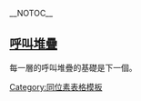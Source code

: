 {{template category}}

__NOTOC__
== [[呼叫堆疊|呼叫堆疊]] ==
每一層的呼叫堆疊的基礎是下一個。

{{columns |colwidth=48% |padding=4%
|col1 =
<br />
=== 一層 ===
建立往底色彩
:(i) [[Template:Iso/-|Template:Iso/-]], …
:(ii) [[Template:Iso/-/text|Template:Iso/-/text]], …

=== 二層 ===
建立儲存格
:(iii) [[Template:Iso1|Template:Iso1]] (does not use (i) at the moment)
:(iv) [[Template:Iso2|Template:Iso2]]

=== 三層 ===
建立圖表
:(v) [[Template:Isotones|Template:Isotones]]
:(vi) [[Template:Isotope_colour_chart|Template:Isotope colour chart]] (used in Layer 5)

|col2 =
<br />
=== 四層 ===
建立表格
:(vii) [[Template:NuclidesDivided,_0-14|Template:NuclidesDivided, 0-14]], …
:(viii) [[Template:NuclidesDivided,_0-29|Template:NuclidesDivided, 0-29]], …
:(ix) [[Template:NuclidesComplete|Template:NuclidesComplete]]

=== 五層 ===
下列條目
:(x) [[Table_of_nuclides_(complete)|Table of nuclides (complete)]]
:(xi) [[Table_of_nuclides_(segmented,_narrow)|Table of nuclides (segmented, narrow)]]
:(xii) [[Table_of_nuclides_(segmented,_wide)|Table of nuclides (segmented, wide)]]
:(xiii) [[Table_of_nuclides_(complete)|Table of nuclides (complete)]]
}}

[[Category:同位素表格模板|Category:同位素表格模板]]